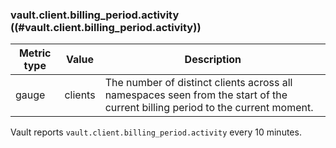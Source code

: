 ### vault.client.billing_period.activity ((#vault.client.billing_period.activity)) <EnterpriseAlert inline="true" />

Metric type | Value   | Description
----------- | ------- | -----------
gauge       | clients | The number of distinct clients across all namespaces seen from the start of the current billing period to the current moment.

Vault reports `vault.client.billing_period.activity` every 10 minutes.
